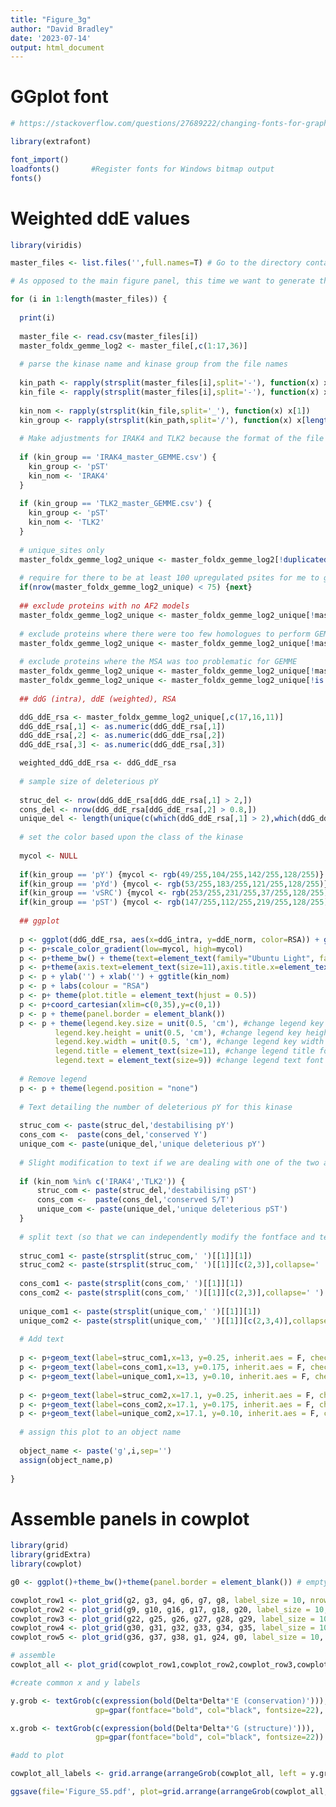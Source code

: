 ```yaml
---
title: "Figure_3g"
author: "David Bradley"
date: '2023-07-14'
output: html_document
---
```


# GGplot font

```r

# https://stackoverflow.com/questions/27689222/changing-fonts-for-graphs-in-r

library(extrafont)

font_import()
loadfonts()       #Register fonts for Windows bitmap output
fonts() 

```

# Weighted ddE values

```r

library(viridis)

master_files <- list.files('',full.names=T) # Go to the directory containing all of the kinase master files with the weighted ddE values 

# As opposed to the main figure panel, this time we want to generate the ddG vs. ddE plot per kinase

for (i in 1:length(master_files)) {
  
  print(i)
  
  master_file <- read.csv(master_files[i])
  master_foldx_gemme_log2 <- master_file[,c(1:17,36)]
  
  # parse the kinase name and kinase group from the file names 
  
  kin_path <- rapply(strsplit(master_files[i],split='-'), function(x) x[1])
  kin_file <- rapply(strsplit(master_files[i],split='-'), function(x) x[2])
  
  kin_nom <- rapply(strsplit(kin_file,split='_'), function(x) x[1])
  kin_group <- rapply(strsplit(kin_path,split='/'), function(x) x[length(x)])  
  
  # Make adjustments for IRAK4 and TLK2 because the format of the file name is slightly different.
  
  if (kin_group == 'IRAK4_master_GEMME.csv') {
    kin_group <- 'pST'
    kin_nom <- 'IRAK4'
  }
  
  if (kin_group == 'TLK2_master_GEMME.csv') {
    kin_group <- 'pST'
    kin_nom <- 'TLK2'
  }
  
  # unique_sites only
  master_foldx_gemme_log2_unique <- master_foldx_gemme_log2[!duplicated(master_foldx_gemme_log2[c(5,6)]),]
  
  # require for there to be at least 100 upregulated psites for me to generate a plot
  if(nrow(master_foldx_gemme_log2_unique) < 75) {next}
  
  ## exclude proteins with no AF2 models
  master_foldx_gemme_log2_unique <- master_foldx_gemme_log2_unique[!master_foldx_gemme_log2_unique[,17] %in% 'no AF2',]
  
  # exclude proteins where there were too few homologues to perform GEMME
  master_foldx_gemme_log2_unique <- master_foldx_gemme_log2_unique[!master_foldx_gemme_log2_unique[,16] %in% 'na',]
  
  # exclude proteins where the MSA was too problematic for GEMME
  master_foldx_gemme_log2_unique <- master_foldx_gemme_log2_unique[!master_foldx_gemme_log2_unique[,16] == 'NaN',]
  master_foldx_gemme_log2_unique <- master_foldx_gemme_log2_unique[!is.na(master_foldx_gemme_log2_unique[,16]),]
  
  ## ddG (intra), ddE (weighted), RSA

  ddG_ddE_rsa <- master_foldx_gemme_log2_unique[,c(17,16,11)]
  ddG_ddE_rsa[,1] <- as.numeric(ddG_ddE_rsa[,1])
  ddG_ddE_rsa[,2] <- as.numeric(ddG_ddE_rsa[,2])
  ddG_ddE_rsa[,3] <- as.numeric(ddG_ddE_rsa[,3])

  weighted_ddG_ddE_rsa <- ddG_ddE_rsa
  
  # sample size of deleterious pY
  
  struc_del <- nrow(ddG_ddE_rsa[ddG_ddE_rsa[,1] > 2,])
  cons_del <- nrow(ddG_ddE_rsa[ddG_ddE_rsa[,2] > 0.8,])
  unique_del <- length(unique(c(which(ddG_ddE_rsa[,1] > 2),which(ddG_ddE_rsa[,2] > 0.8))))
  
  # set the color based upon the class of the kinase
  
  mycol <- NULL
  
  if(kin_group == 'pY') {mycol <- rgb(49/255,104/255,142/255,128/255)} # blue
  if(kin_group == 'pYd') {mycol <- rgb(53/255,183/255,121/255,128/255)} # green
  if(kin_group == 'vSRC') {mycol <- rgb(253/255,231/255,37/255,128/255)} # yellow
  if(kin_group == 'pST') {mycol <- rgb(147/255,112/255,219/255,128/255)} # purple
  
  ## ggplot
  
  p <- ggplot(ddG_ddE_rsa, aes(x=ddG_intra, y=ddE_norm, color=RSA)) + geom_point(size=1.3)
  p <- p+scale_color_gradient(low=mycol, high=mycol)
  p <- p+theme_bw() + theme(text=element_text(family="Ubuntu Light", face="plain", size=15), panel.border = element_rect(color="black", size=1.2, linetype="solid"))
  p <- p+theme(axis.text=element_text(size=11),axis.title.x=element_text(size=14,face="bold"),axis.title.y=element_text(size=14,face="bold"),plot.title=element_text(size=15,face='bold'))
  p <- p + ylab('') + xlab('') + ggtitle(kin_nom)
  p <- p + labs(colour = "RSA") 
  p <- p+ theme(plot.title = element_text(hjust = 0.5))
  p <- p+coord_cartesian(xlim=c(0,35),y=c(0,1))
  p <- p + theme(panel.border = element_blank())
  p <- p + theme(legend.key.size = unit(0.5, 'cm'), #change legend key size
          legend.key.height = unit(0.5, 'cm'), #change legend key height
          legend.key.width = unit(0.5, 'cm'), #change legend key width
          legend.title = element_text(size=11), #change legend title font size
          legend.text = element_text(size=9)) #change legend text font size
  
  # Remove legend
  p <- p + theme(legend.position = "none") 
  
  # Text detailing the number of deleterious pY for this kinase
  
  struc_com <- paste(struc_del,'destabilising pY')
  cons_com <-  paste(cons_del,'conserved Y')
  unique_com <- paste(unique_del,'unique deleterious pY')
  
  # Slight modification to text if we are dealing with one of the two active S/T kinases
  
  if (kin_nom %in% c('IRAK4','TLK2')) {
      struc_com <- paste(struc_del,'destabilising pST')
      cons_com <-  paste(cons_del,'conserved S/T')
      unique_com <- paste(unique_del,'unique deleterious pST')
  }
  
  # split text (so that we can independently modify the fontface and text size)
  
  struc_com1 <- paste(strsplit(struc_com,' ')[[1]][1])
  struc_com2 <- paste(strsplit(struc_com,' ')[[1]][c(2,3)],collapse=' ')
  
  cons_com1 <- paste(strsplit(cons_com,' ')[[1]][1])
  cons_com2 <- paste(strsplit(cons_com,' ')[[1]][c(2,3)],collapse=' ')
  
  unique_com1 <- paste(strsplit(unique_com,' ')[[1]][1])
  unique_com2 <- paste(strsplit(unique_com,' ')[[1]][c(2,3,4)],collapse=' ')
  
  # Add text
  
  p <- p+geom_text(label=struc_com1,x=13, y=0.25, inherit.aes = F, check_overlap = T, size=3.3, hjust=0, fontface='bold')
  p <- p+geom_text(label=cons_com1,x=13, y=0.175, inherit.aes = F, check_overlap = T, size=3.3, hjust=0, fontface='bold')
  p <- p+geom_text(label=unique_com1,x=13, y=0.10, inherit.aes = F, check_overlap = T, size=3.3, hjust=0, fontface='bold')
  
  p <- p+geom_text(label=struc_com2,x=17.1, y=0.25, inherit.aes = F, check_overlap = T, size=2.95, hjust=0, fontface='plain')
  p <- p+geom_text(label=cons_com2,x=17.1, y=0.175, inherit.aes = F, check_overlap = T, size=2.95, hjust=0, fontface='plain')
  p <- p+geom_text(label=unique_com2,x=17.1, y=0.10, inherit.aes = F, check_overlap = T, size=2.95, hjust=0, fontface='plain')
  
  # assign this plot to an object name
  
  object_name <- paste('g',i,sep='')
  assign(object_name,p)
  
}

```

# Assemble panels in cowplot

```r

library(grid)
library(gridExtra)
library(cowplot)

g0 <- ggplot()+theme_bw()+theme(panel.border = element_blank()) # empty box

cowplot_row1 <- plot_grid(g2, g3, g4, g6, g7, g8, label_size = 10, nrow=1)
cowplot_row2 <- plot_grid(g9, g10, g16, g17, g18, g20, label_size = 10, nrow=1)
cowplot_row3 <- plot_grid(g22, g25, g26, g27, g28, g29, label_size = 10, nrow=1)
cowplot_row4 <- plot_grid(g30, g31, g32, g33, g34, g35, label_size = 10, nrow=1)
cowplot_row5 <- plot_grid(g36, g37, g38, g1, g24, g0, label_size = 10, nrow=1)

# assemble
cowplot_all <- plot_grid(cowplot_row1,cowplot_row2,cowplot_row3,cowplot_row4,cowplot_row5,nrow=5)

#create common x and y labels

y.grob <- textGrob(c(expression(bold(Delta*Delta*'E (conservation)'))), 
                   gp=gpar(fontface="bold", col="black", fontsize=22), rot=90)

x.grob <- textGrob(c(expression(bold(Delta*Delta*'G (structure)'))), 
                   gp=gpar(fontface="bold", col="black", fontsize=22))

#add to plot

cowplot_all_labels <- grid.arrange(arrangeGrob(cowplot_all, left = y.grob, bottom = x.grob))

ggsave(file='Figure_S5.pdf', plot=grid.arrange(arrangeGrob(cowplot_all, left = y.grob, bottom = x.grob)), width=20, height=15)

```




